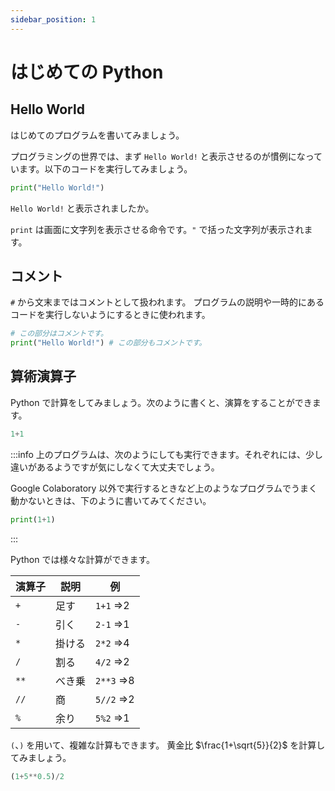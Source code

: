 ```yaml
---
sidebar_position: 1
---
```



# はじめての Python

## Hello World

はじめてのプログラムを書いてみましょう。

プログラミングの世界では、まず `Hello World!` と表示させるのが慣例になっています。以下のコードを実行してみましょう。

```python
print("Hello World!")
```

<OpenInColab path="/docs/python/basic/_samples/hello-world.ipynb" />

`Hello World!` と表示されましたか。

`print` は画面に文字列を表示させる命令です。`"` で括った文字列が表示されます。

## コメント

`#` から文末まではコメントとして扱われます。
プログラムの説明や一時的にあるコードを実行しないようにするときに使われます。

```python
# この部分はコメントです。
print("Hello World!") # この部分もコメントです。
```

<OpenInColab path="/docs/python/basic/_samples/comment.ipynb" />

## 算術演算子

Python で計算をしてみましょう。次のように書くと、演算をすることができます。

```python
1+1
```

<OpenInColab path="/docs/python/basic/_samples/sum.ipynb" />

:::info
上のプログラムは、次のようにしても実行できます。それぞれには、少し違いがあるようですが気にしなくて大丈夫でしょう。

Google Colaboratory 以外で実行するときなど上のようなプログラムでうまく動かないときは、下のように書いてみてください。

```python
print(1+1)
```

<OpenInColab path="/docs/python/basic/_samples/sum2.ipynb" />
:::

Python では様々な計算ができます。

| 演算子 | 説明   | 例         |
| ------ | ------ | ---------- |
| `+`    | 足す   | `1+1` =>2  |
| `-`    | 引く   | `2-1` =>1  |
| `*`    | 掛ける | `2*2` =>4  |
| `/`    | 割る   | `4/2` =>2  |
| `**`   | べき乗 | `2**3` =>8 |
| `//`   | 商     | `5//2` =>2 |
| `%`    | 余り   | `5%2` =>1  |

`(`、`)` を用いて、複雑な計算もできます。
黄金比 $\frac{1+\sqrt{5}}{2}$ を計算してみましょう。

```python
(1+5**0.5)/2
```

<OpenInColab path="/docs/python/basic/_samples/golden-ratio.ipynb" />
